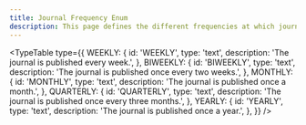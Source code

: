 ```yaml
---
title: Journal Frequency Enum
description: This page defines the different frequencies at which journals are published.
---
```


<TypeTable
  type={{
    WEEKLY: {
      id: 'WEEKLY',
      type: 'text',
      description: 'The journal is published every week.',
    },
    BIWEEKLY: {
      id: 'BIWEEKLY',
      type: 'text',
      description: 'The journal is published once every two weeks.',
    },
    MONTHLY: {
      id: 'MONTHLY',
      type: 'text',
      description: 'The journal is published once a month.',
    },
    QUARTERLY: {
      id: 'QUARTERLY',
      type: 'text',
      description: 'The journal is published once every three months.',
    },
    YEARLY: {
      id: 'YEARLY',
      type: 'text',
      description: 'The journal is published once a year.',
    },
  }}
/>
